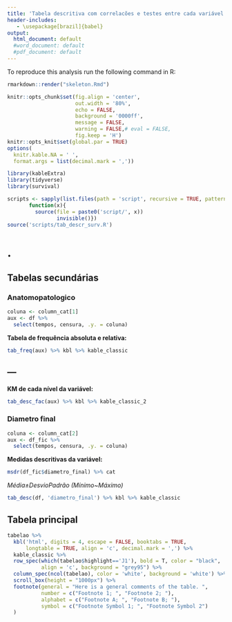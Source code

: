 ```yaml
---
title: 'Tabela descritiva com correlacões e testes entre cada variável e os `tempos de falha`'
header-includes:
   - \usepackage[brazil]{babel}
output:
  html_document: default
  #word_document: default
  #pdf_document: default
---
```


To reproduce this analysis run the following command in R:

```r
rmarkdown::render("skeleton.Rmd")
```

```r
knitr::opts_chunk$set(fig.align = 'center', 
                      out.width = '80%',
                      echo = FALSE,
                      background = '0000ff',
                      message = FALSE,
                      warning = FALSE,# eval = FALSE,
                      fig.keep = 'H')
knitr::opts_knit$set(global.par = TRUE)
options(
  knitr.kable.NA = ' ', 
  format.args = list(decimal.mark = ','))

```

```r
library(kableExtra)
library(tidyverse)
library(survival)

scripts <- sapply(list.files(path = 'script', recursive = TRUE, pattern = "*.R$"),
       function(x){
         source(file = paste0('script/', x))
                invisible()})
source('scripts/tab_descr_surv.R')
```

# . {.tabset}

<!-- Sugestões do do Prof Reinaldo -->
<!-- 1. Adicionar análise sem censura de tempo médio,etc -->
<!--    1.1 Adicionar percentual de censura -->

## Tabelas secundárias

### Anatomopatologico

```r
coluna <- column_cat[1]
aux <- df %>%
  select(tempos, censura, .y. = coluna)
```

**Tabela de frequência absoluta e relativa:**

```r
tab_freq(aux) %>% kbl %>% kable_classic
```

---
---

**KM de cada nível da variável:**

```r
tab_desc_fac(aux) %>% kbl %>% kable_classic_2
```

### Diametro final

```r
coluna <- column_cat[2]
aux <- df_fic %>%
  select(tempos, censura, .y. = coluna)
```

**Medidas descritivas da variável:**

```r
msdr(df_fic$diametro_final) %>% cat
```

*Média±DesvioPadrão (Mínimo~Máximo)*

```r
tab_desc(df, 'diametro_final') %>% kbl %>% kable_classic
```

## Tabela principal

```r
tabelao %>% 
  kbl('html', digits = 4, escape = FALSE, booktabs = TRUE, 
      longtable = TRUE, align = 'c', decimal.mark = ',') %>% 
  kable_classic %>% 
  row_spec(which(tabelao$highlight=='J1'), bold = T, color = "black",
           align = 'c', background = "grey95") %>% 
  column_spec(ncol(tabelao), color = 'white', background = 'white') %>%
  scroll_box(height = "1000px") %>% 
  footnote(general = "Here is a general comments of the table. ",
           number = c("Footnote 1; ", "Footnote 2; "),
           alphabet = c("Footnote A; ", "Footnote B; "),
           symbol = c("Footnote Symbol 1; ", "Footnote Symbol 2")
  )
```
